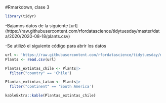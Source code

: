 #Rmarkdown, clase 3

```r
library(tidyr)
```

-Bajamos datos de la siguiente [url] (https://raw.githubusercontent.com/rfordatascience/tidytuesday/master/data/2020/2020-08-18/plants.csv)

-Se utilizó el siguiente código para abrir los datos

```r
url <- 'https://raw.githubusercontent.com/rfordatascience/tidytuesday/master/data/2020/2020-08-18/plants.csv'
Plants <- read.csv(url) 
```

```r
Plantas_extintas_chile <- Plants|>
  filter("country" == 'Chile')
```

```r
Plantas_extintas_Latam <- Plants|>
  filter("continent" == 'South America')

kableExtra::kable(Plantas_extintas_chile)
```





